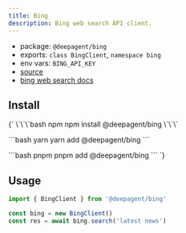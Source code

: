```yaml
---
title: Bing
description: Bing web search API client.
---
```


- package: `@deepagent/bing`
- exports: `class BingClient`, `namespace bing`
- env vars: `BING_API_KEY`
- [source](https://github.com/amardeeplakshkar/deepagent/blob/main/packages/bing/src/bing-client.ts)
- [bing web search docs](https://www.microsoft.com/en-us/bing/apis/bing-web-search-api)

## Install

<PackageTabs>
{`
\`\`\`bash npm
npm install @deepagent/bing
\`\`\`

\`\`\`bash yarn
yarn add @deepagent/bing
\`\`\`

\`\`\`bash pnpm
pnpm add @deepagent/bing
\`\`\`
`}
</PackageTabs>

## Usage

```ts
import { BingClient } from '@deepagent/bing'

const bing = new BingClient()
const res = await bing.search('latest news')
```
